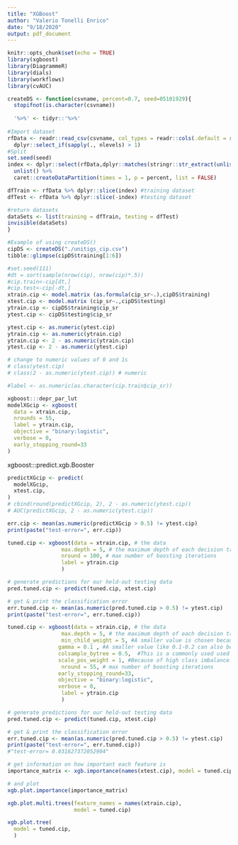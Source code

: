 ---
title: "XGBoost"
author: "Valerio Tonelli Enrico"
date: "9/18/2020"
output: pdf_document
---

```{r setup, include=FALSE}
knitr::opts_chunk$set(echo = TRUE)
library(xgboost)
library(DiagrammeR)
library(dials)
library(workflows)
library(cvAUC)

```

```{r}
createDS <- function(csvname, percent=0.7, seed=05101929){
  stopifnot(is.character(csvname))
  
  '%>%' <- tidyr::'%>%'
  
#Import dataset
rfData <- readr::read_csv(csvname, col_types = readr::cols(.default = readr::col_factor(NULL))) %>% 
  dplyr::select_if(sapply(., nlevels) > 1)
#Split
set.seed(seed)
index <- dplyr::select(rfData,dplyr::matches(stringr::str_extract(unlist(stringr::str_split(csvname, "_"))[2],"^[[:alpha:]]+"))) %>% 
  unlist() %>% 
  caret::createDataPartition(times = 1, p = percent, list = FALSE)

dfTrain <- rfData %>% dplyr::slice(index) #training dataset
dfTest <- rfData %>% dplyr::slice(-index) #testing dataset

#return datasets
dataSets <- list(training = dfTrain, testing = dfTest)
invisible(dataSets)
}

#Example of using createDS()
cipDS <- createDS("./unitigs_cip.csv")
tibble::glimpse(cipDS$training[1:6])
```

```{r}
#set.seed(111)
#dt = sort(sample(nrow(cip), nrow(cip)*.5))
#cip.train<-cip[dt,]
#cip.test<-cip[-dt,]
xtrain.cip <- model.matrix (as.formula(cip_sr~.),cipDS$training)
xtest.cip <- model.matrix (cip_sr~.,cipDS$testing)
ytrain.cip <- cipDS$training$cip_sr
ytest.cip <- cipDS$testing$cip_sr

ytest.cip <- as.numeric(ytest.cip)
ytrain.cip <- as.numeric(ytrain.cip)
ytrain.cip <- 2 - as.numeric(ytrain.cip)
ytest.cip <- 2 - as.numeric(ytest.cip)

# change to numeric values of 0 and 1s
# class(ytest.cip)
# class(2 - as.numeric(ytest.cip)) # numeric

#label <- as.numeric(as.character(cip.train$cip_sr))
```

```{r}
xgboost:::depr_par_lut
modelXGcip <- xgboost(
  data = xtrain.cip,
  nrounds = 55,
  label = ytrain.cip,
  objective = "binary:logistic",
  verbose = 0,
  early_stopping_round=33
)
```
xgboost:::predict.xgb.Booster
```{r}

predictXGcip <- predict(
  modelXGcip, 
  xtest.cip, 
)
# cbind(round(predictXGcip, 2), 2 - as.numeric(ytest.cip))
# AUC(predictXGcip, 2 - as.numeric(ytest.cip))

err.cip <- mean(as.numeric(predictXGcip > 0.5) != ytest.cip)
print(paste("test-error=", err.cip))
```

```{r}
tuned.cip <- xgboost(data = xtrain.cip, # the data           
                 max.depth = 5, # the maximum depth of each decision tree
                 nround = 100, # max number of boosting iterations
                 label = ytrain.cip
                 )  

# generate predictions for our held-out testing data
pred.tuned.cip <- predict(tuned.cip, xtest.cip)

# get & print the classification error
err.tuned.cip <- mean(as.numeric(pred.tuned.cip > 0.5) != ytest.cip)
print(paste("test-error=", err.tuned.cip))
```

```{r}
tuned.cip <- xgboost(data = xtrain.cip, # the data           
                 max.depth = 5, # the maximum depth of each decision tree
                 min_child_weight = 5, #A smaller value is chosen because it is a highly imbalanced class                     problem and leaf nodes can have smaller size groups.
                gamma = 0.1 , #A smaller value like 0.1-0.2 can also be chosen for starting. This will                          anyways be tuned later.
                colsample_bytree = 0.5,  #This is a commonly used used start value. Typical values range                       between 0.5-0.9.
                scale_pos_weight = 1, #Because of high class imbalance.
                 nround = 55, # max number of boosting iterations
                early_stopping_round=33,
                objective = "binary:logistic",
                verbose = 0,
                 label = ytrain.cip
                 )  

# generate predictions for our held-out testing data
pred.tuned.cip <- predict(tuned.cip, xtest.cip)

# get & print the classification error
err.tuned.cip <- mean(as.numeric(pred.tuned.cip > 0.5) != ytest.cip)
print(paste("test-error=", err.tuned.cip))
#"test-error= 0.031627372052904"
```


```{r}
# get information on how important each feature is
importance_matrix <- xgb.importance(names(xtest.cip), model = tuned.cip)

# and plot
xgb.plot.importance(importance_matrix)
```

```{r}
xgb.plot.multi.trees(feature_names = names(xtrain.cip), 
                     model = tuned.cip)
```

```{r}
xgb.plot.tree(
  model = tuned.cip, 
  )
```




























